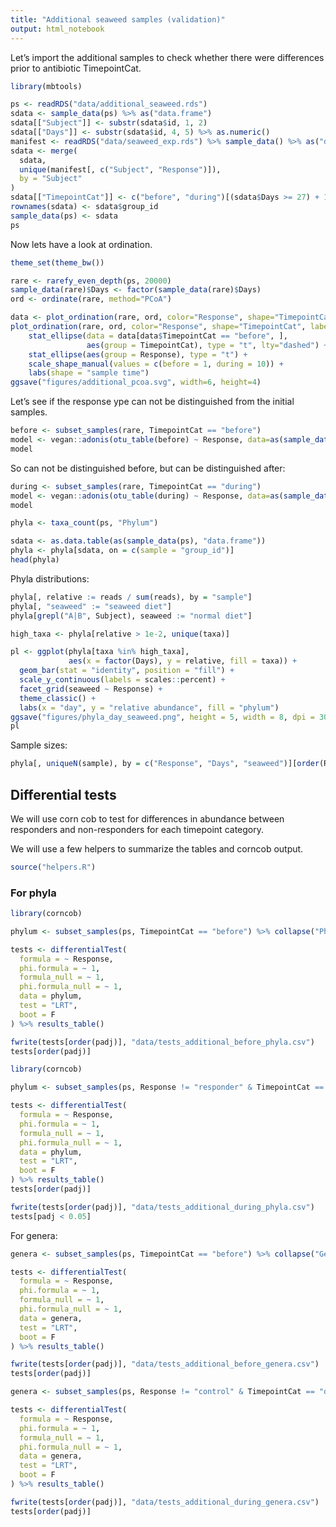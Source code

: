 ```yaml
---
title: "Additional seaweed samples (validation)"
output: html_notebook
---
```


Let's import the additional samples to check whether there were differences prior to antibiotic TimepointCat.

```r
library(mbtools)

ps <- readRDS("data/additional_seaweed.rds")
sdata <- sample_data(ps) %>% as("data.frame")
sdata[["Subject"]] <- substr(sdata$id, 1, 2)
sdata[["Days"]] <- substr(sdata$id, 4, 5) %>% as.numeric()
manifest <- readRDS("data/seaweed_exp.rds") %>% sample_data() %>% as("data.frame")
sdata <- merge(
  sdata, 
  unique(manifest[, c("Subject", "Response")]), 
  by = "Subject"
)
sdata[["TimepointCat"]] <- c("before", "during")[(sdata$Days >= 27) + 1] %>% factor()
rownames(sdata) <- sdata$group_id
sample_data(ps) <- sdata
ps
```

Now lets have a look at ordination.

```r
theme_set(theme_bw())

rare <- rarefy_even_depth(ps, 20000)
sample_data(rare)$Days <- factor(sample_data(rare)$Days)
ord <- ordinate(rare, method="PCoA")

data <- plot_ordination(rare, ord, color="Response", shape="TimepointCat", label="Subject", justDF=T)
plot_ordination(rare, ord, color="Response", shape="TimepointCat", label="Subject") +
    stat_ellipse(data = data[data$TimepointCat == "before", ],
                 aes(group = TimepointCat), type = "t", lty="dashed") +
    stat_ellipse(aes(group = Response), type = "t") +
    scale_shape_manual(values = c(before = 1, during = 10)) +
    labs(shape = "sample time")
ggsave("figures/additional_pcoa.svg", width=6, height=4)
```

Let's see if the response ype can not be distinguished from the initial samples.


```r
before <- subset_samples(rare, TimepointCat == "before")
model <- vegan::adonis(otu_table(before) ~ Response, data=as(sample_data(before), "data.frame"))
model
```

So can not be distinguished before, but can be distinguished after:

```r
during <- subset_samples(rare, TimepointCat == "during")
model <- vegan::adonis(otu_table(during) ~ Response, data=as(sample_data(during), "data.frame"))
model
```

```r
phyla <- taxa_count(ps, "Phylum")

sdata <- as.data.table(as(sample_data(ps), "data.frame"))
phyla <- phyla[sdata, on = c(sample = "group_id")]
head(phyla)
```

Phyla distributions:

```r
phyla[, relative := reads / sum(reads), by = "sample"]
phyla[, "seaweed" := "seaweed diet"]
phyla[grepl("A|B", Subject), seaweed := "normal diet"]

high_taxa <- phyla[relative > 1e-2, unique(taxa)] 

pl <- ggplot(phyla[taxa %in% high_taxa], 
             aes(x = factor(Days), y = relative, fill = taxa)) + 
  geom_bar(stat = "identity", position = "fill") + 
  scale_y_continuous(labels = scales::percent) +
  facet_grid(seaweed ~ Response) + 
  theme_classic() +
  labs(x = "day", y = "relative abundance", fill = "phylum")
ggsave("figures/phyla_day_seaweed.png", height = 5, width = 8, dpi = 300)
pl
```

Sample sizes:

```r
phyla[, uniqueN(sample), by = c("Response", "Days", "seaweed")][order(Response, Days)]
```

## Differential tests

We will use corn cob to test for differences in abundance between responders and non-responders for each timepoint category.

We will use a few helpers to summarize the tables and corncob output.

```r
source("helpers.R")
```

### For phyla

```r
library(corncob)

phylum <- subset_samples(ps, TimepointCat == "before") %>% collapse("Phylum")

tests <- differentialTest(
  formula = ~ Response,
  phi.formula = ~ 1,
  formula_null = ~ 1,
  phi.formula_null = ~ 1,
  data = phylum,
  test = "LRT",
  boot = F
) %>% results_table()

```

```r
fwrite(tests[order(padj)], "data/tests_additional_before_phyla.csv")
tests[order(padj)]
```

```r
library(corncob)

phylum <- subset_samples(ps, Response != "responder" & TimepointCat == "during") %>% collapse("Phylum")

tests <- differentialTest(
  formula = ~ Response,
  phi.formula = ~ 1,
  formula_null = ~ 1,
  phi.formula_null = ~ 1,
  data = phylum,
  test = "LRT",
  boot = F
) %>% results_table()
tests[order(padj)]
```

```r
fwrite(tests[order(padj)], "data/tests_additional_during_phyla.csv")
tests[padj < 0.05]
```

For genera:

```r
genera <- subset_samples(ps, TimepointCat == "before") %>% collapse("Genus")

tests <- differentialTest(
  formula = ~ Response,
  phi.formula = ~ 1,
  formula_null = ~ 1,
  phi.formula_null = ~ 1,
  data = genera,
  test = "LRT",
  boot = F
) %>% results_table()

```

```r
fwrite(tests[order(padj)], "data/tests_additional_before_genera.csv")
tests[order(padj)]
```

```r
genera <- subset_samples(ps, Response != "control" & TimepointCat == "during") %>% collapse("Genus")

tests <- differentialTest(
  formula = ~ Response,
  phi.formula = ~ 1,
  formula_null = ~ 1,
  phi.formula_null = ~ 1,
  data = genera,
  test = "LRT",
  boot = F
) %>% results_table()

```

```r
fwrite(tests[order(padj)], "data/tests_additional_during_genera.csv")
tests[order(padj)]
```

